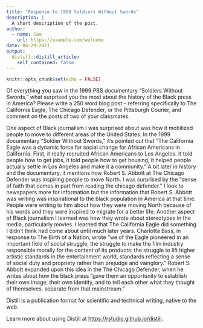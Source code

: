 ```yaml
---
title: "Response to 1999 Soldiers Without Swords"
description: |
  A short description of the post.
author:
  - name: Cam
    url: https://example.com/welcome
date: 04-29-2021
output:
  distill::distill_article:
    self_contained: false
---
```



```r
knitr::opts_chunk$set(echo = FALSE)
```


Of everything you saw in the 1999 PBS documentary "Soldiers Without Swords," what surprised you the most about the history of the Black press in America?  Please write a 250 word blog post -- referring specifically to The California Eagle, The Chicago Defender, or the Pittsburgh Courier,  and comment on the posts of two of your classmates.  

One aspect of Black journalism I was surprised about was how it mobilized people to move to different areas of the United States. In the 1999 documentary “Soldier Without Swords,” it’s pointed out that “The California Eagle was a dynamic force for social change for African Americans in California. First, it really recruited African Americans to Los Angeles. It told people how to get jobs, it told people how to get housing, it helped people actually settle in Los Angeles and make it a community.” A bit later in history and the documentary, it mentions how Robert S. Abbott at The Chicago Defender was inspiring people to move North. I was surprised by the “sense of faith that comes in part from reading the chicago defender.” I look to newspapers more for information but the information that Robert S. Abbott was writing was inspirational to the black population in America at that time. People were writing to him about how they were moving North because of his words and they were inspired to migrate for a better life. 
Another aspect of Black journalism I learned was how they wrote about stereotypes in the media, particularly movies. I learned that The California Eagle did something I didn’t think had come about until much later years. Charlotta Bass, in response to The Birth of a Nation, wrote “we of the Eagle pioneered in an important field of social struggle, the struggle to make the film industry responsible morally for the content of its products: the struggle to lift higher artistic standards in the entertainment world, standards reflecting a sense of social duty and propriety rather than prejudge and vainglory.” Robert S. Abbott expanded upon this idea in the The Chicago Defender, when he writes about how the black press “gave them an opportunity to establish their own image, their own identity, and to tell each other what they thought of themselves, separate from that mainstream.”


Distill is a publication format for scientific and technical writing, native to the web.

Learn more about using Distill at <https://rstudio.github.io/distill>.


